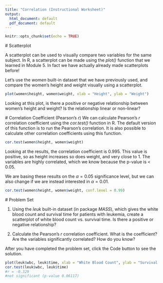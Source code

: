 ---
title: "Correlation (Instructional Worksheet)"
output:
  html_document: default
  pdf_document: default
---

```{r setup, include=FALSE}
knitr::opts_chunk$set(echo = TRUE)
```

<script src="hideOutput.js"></script>

<link rel="stylesheet" type="text/css" href="fold.css">



#\textcolor{blue}{1.1} Scatterplot

A scatterplot can be used to visually compare two variables for the same subject. In R, a scatterplot can be made using the *plot()* function that we learned in Module 5. In fact we have actually already made scatterplots before!

Let's use the *women* built-in dataset that we have previously used, and compare the women's height and weight visually using a scatterplot.

```{r eval = FALSE}
plot(women$height, women$weight, xlab = "Height", ylab = "Weight")
```
Looking at this plot, is there a positive or negative relationship between women's height and weight? Is the relationship linear or non-linear?


#\textcolor{blue}{1.2} Correlation Coefficient (Pearson's *r*)
We can calculate Pearson's *r* correlation coefficient using the *cor.test()* function in R. 
The default version of this function is to run the Pearson's correlation. It is also possible to calculate other correlation coefficients using this function.

```{r eval = FALSE}
cor.test(women$height, women$weight)
```
Looking at the results, the correlation coefficient is 0.995. This value is positive, so as height increases so does weight, and very close to 1. The variables are highly correlated, which we know because the p-value is < 0.05.

We are basing these results on the $\alpha = 0.05$ significance level, but we can also change if we are instead interested in $\alpha = 0.01$.
```{r eval = FALSE}
cor.test(women$height, women$weight, conf.level = 0.99)
```



#\textcolor{blue}{1.3} Problem Set

1. Using the *leuk* built-in dataset (in package *MASS*), which gives the white blood count and survival time for patients with leukemia, create a scatterplot of white blood count vs. survival time. Is there a positive or negative relationship?

2. Calculate the Pearson's *r* correlation coefficient. What is the coefficient? Are the variables significantly correlated? How do you know?


After you have completed the problem set, click the Code button to see the solution.


<div class="fold s">

```{r eval = FALSE}
plot(leuk$wbc, leuk$time, xlab = "White Blood Count", ylab = "Survival Time (weeks)", main = "Leukemia Patients White Blood Count vs. Survival Time")
cor.test(leuk$wbc, leuk$time)
#r = -0.329
#not significant (p-value 0.06117)
```

</div>

